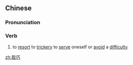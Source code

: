 ==Chinese==
{{zh-forms}}

===Pronunciation===
{{zh-pron
|m=qǔqiǎo
|c=ceoi2 haau2
|mn=qz,xm:chhú-khiáu/zz:chhí-khiáu/xm:chhú-khá/zz:chhí-khá
|cat=v
}}

===Verb===
{{zh-verb}}

# to [[resort]] to [[trickery]] to [[serve]] oneself or [[avoid]] a [[difficulty]]

[[zh:取巧]]